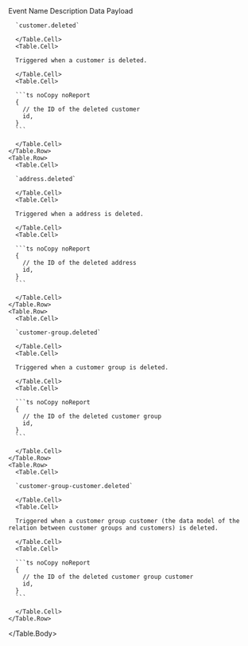 
<Table>
  <Table.Header>
    <Table.Row>
      <Table.HeaderCell>Event Name</Table.HeaderCell>
      <Table.HeaderCell>Description</Table.HeaderCell>
      <Table.HeaderCell>Data Payload</Table.HeaderCell>
    </Table.Row>
  </Table.Header>
  <Table.Body>
    <Table.Row>
      <Table.Cell>

      `customer.deleted`

      </Table.Cell>
      <Table.Cell>

      Triggered when a customer is deleted.

      </Table.Cell>
      <Table.Cell>

      ```ts noCopy noReport
      {
        // the ID of the deleted customer
        id,
      }
      ```

      </Table.Cell>
    </Table.Row>
    <Table.Row>
      <Table.Cell>

      `address.deleted`

      </Table.Cell>
      <Table.Cell>

      Triggered when a address is deleted.

      </Table.Cell>
      <Table.Cell>

      ```ts noCopy noReport
      {
        // the ID of the deleted address
        id,
      }
      ```

      </Table.Cell>
    </Table.Row>
    <Table.Row>
      <Table.Cell>

      `customer-group.deleted`

      </Table.Cell>
      <Table.Cell>

      Triggered when a customer group is deleted.

      </Table.Cell>
      <Table.Cell>

      ```ts noCopy noReport
      {
        // the ID of the deleted customer group
        id,
      }
      ```

      </Table.Cell>
    </Table.Row>
    <Table.Row>
      <Table.Cell>

      `customer-group-customer.deleted`

      </Table.Cell>
      <Table.Cell>

      Triggered when a customer group customer (the data model of the relation between customer groups and customers) is deleted.

      </Table.Cell>
      <Table.Cell>

      ```ts noCopy noReport
      {
        // the ID of the deleted customer group customer
        id,
      }
      ```

      </Table.Cell>
    </Table.Row>
  </Table.Body>
</Table>